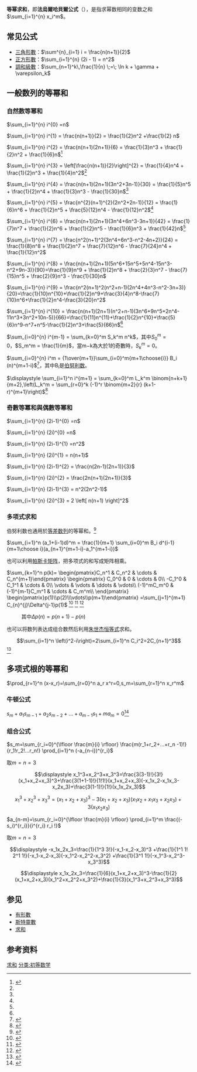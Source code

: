 '''等幂求和'''，即'''法烏爾哈貝爾公式'''（{{lang-en|Faulhaber's formula}}），是指求幂数相同的变数之和<math>\sum_{i=1}^{n} x_i^m</math>。

==常见公式==
*[[三角形數|三角形數]]：<math> \sum^{n}_{i=1} i = \frac{n(n+1)}{2}</math>
*[[正方形數|正方形數]]：<math> \sum_{i=1}^{n} (2i - 1) = n^2 </math>
*[[調和級數|調和級數]]：<math>\sum_{n=1}^k\,\frac{1}{n} \;=\; \ln k + \gamma + \varepsilon_k </math>
==一般数列的等幂和==
===自然数等幂和===
<math> \sum_{i=1}^{n} i^{0} =n</math>

<math> \sum_{i=1}^{n} i^{1} = \frac{n(n+1)}{2} = \frac{1}{2}n^2 +\frac{1}{2} n </math>

<math> \sum_{i=1}^{n} i^{2} = \frac{n(n+1)(2n+1)}{6} = \frac{1}{3}n^3 + \frac{1}{2}n^2 + \frac{1}{6}n</math><ref name="數學傳播2002年6月">{{cite journal |title=連續整數冪次和公式的另類思考 |author=李政豐 |url=https://web.math.sinica.edu.tw/math_media/d262/26210.pdf |format=PDF |archiveurl=https://web.archive.org/web/20211216144002/https://web.math.sinica.edu.tw/math_media/d262/26210.pdf |archivedate=2021-12-16 |language=zh-tw |date=2002-06 |volume=26 |issue=2 |journal=《[[數學傳播|數學傳播]]》 |page=頁73–74,76 |publisher=中央研究院數學研究所 |location=臺北市 |accessdate=2021-12-16}}</ref>

<math> \sum_{i=1}^{n} i^{3} = \left[\frac{n(n+1)}{2}\right]^{2} = \frac{1}{4}n^4 + \frac{1}{2}n^3 + \frac{1}{4}n^2</math><ref name="數學傳播2002年6月"/>

<math> \sum_{i=1}^{n} i^{4} = \frac{n(n+1)(2n+1)(3n^2+3n-1)}{30} = \frac{1}{5}n^5 + \frac{1}{2}n^4 + \frac{1}{3}n^3 - \frac{1}{30}n</math><ref name="數學傳播2002年6月"/>

<math> \sum_{i=1}^{n} i^{5} = \frac{n^{2}(n+1)^{2}(2n^2+2n-1)}{12} = \frac{1}{6}n^6 + \frac{1}{2}n^5 + \frac{5}{12}n^4 - \frac{1}{12}n^2</math><ref name="數學傳播2002年6月"/>

<math> \sum_{i=1}^{n} i^{6} = \frac{n(n+1)(2n+1)(3n^4+6n^3-3n+1)}{42} = \frac{1}{7}n^7 + \frac{1}{2}n^6 + \frac{1}{2}n^5 - \frac{1}{6}n^3 + \frac{1}{42}n</math><ref name="數學傳播2002年6月"/>

<math> \sum_{i=1}^{n} i^{7} = \frac{n^2(n+1)^2(3n^4+6n^3-n^2-4n+2)}{24} = \frac{1}{8}n^8 + \frac{1}{2}n^7 + \frac{7}{12}n^6 - \frac{7}{24}n^4 + \frac{1}{12}n^2</math>

<math> \sum_{i=1}^{n} i^{8} = \frac{n(n+1)(2n+1)(5n^6+15n^5+5n^4-15n^3-n^2+9n-3)}{90}=\frac{1}{9}n^9 + \frac{1}{2}n^8 + \frac{2}{3}n^7 - \frac{7}{15}n^5 + \frac{2}{9}n^3 - \frac{1}{30}n</math>

<math> \sum_{i=1}^{n} i^{9} = \frac{n^2(n+1)^2(n^2+n-1)(2n^4+4n^3-n^2-3n+3)}{20}=\frac{1}{10}n^{10}+\frac{1}{2}n^9+\frac{3}{4}n^8-\frac{7}{10}n^6+\frac{1}{2}n^4-\frac{3}{20}n^2</math>

<math> \sum_{i=1}^{n} i^{10} = \frac{n(n+1)(2n+1)(n^2+n-1)(3n^6+9n^5+2n^4-11n^3+3n^2+10n-5)}{66}=\frac{1}{11}n^{11}+\frac{1}{2}n^{10}+\frac{5}{6}n^9-n^7+n^5-\frac{1}{2}n^3+\frac{5}{66}n</math><ref name="數學傳播2002年6月"/>

<math>\sum_{i=0}^{n} i^{m-1} = \sum_{k=0}^m  S_k^m n^k</math>，其中<math>S_0^m = 0</math>，<math>S_m^m = \frac{1}{m}</math>，當m−k為大於1的奇數時，<math>S_k^m = 0</math>。

<math>\sum_{i=0}^{n} i^m = {1\over{m+1}}\sum_{i=0}^m{m+1\choose{i}} B_i (n)^{m+1-i}</math><ref>{{cite journal|author=谈祥柏|year=1999|title=伯努利数|journal=科学|issue=4|url=http://www.cnki.com.cn/Article/CJFDTotal-KXZZ199904024.htm|access-date=2014-04-18|archive-date=2019-06-10|archive-url=https://web.archive.org/web/20190610084130/http://www.cnki.com.cn/Article/CJFDTotal-KXZZ199904024.htm|dead-url=no}}</ref>，其中B<sub>''i''</sub>是[[伯努利数|伯努利数]]。

<math>\displaystyle \sum_{i=1}^n i^{m+1} = \sum_{k=0}^m  L_k^m \binom{n+k+1}{m+2},\left(L_k^m = \sum_{r=0}^k (-1)^r \binom{m+2}{r} (k+1-r)^{m+1}\right)</math><ref>{{cite journal|author=罗见今|year=1982|title=《垛积比类》内容分析|journal=内蒙古师范大学学报(自然科学汉文版)|issue=1|url=http://www.cnki.com.cn/Article/CJFDTotal-NMSB198201010.htm|access-date=2015-03-29|archive-date=2019-06-08|archive-url=https://web.archive.org/web/20190608035337/http://www.cnki.com.cn/Article/CJFDTOTAL-NMSB198201010.htm|dead-url=no}}</ref>

===奇數等冪和與偶數等幂和===
<math> \sum_{i=1}^{n} (2i-1)^{0} =n</math>

<math> \sum_{i=1}^{n} (2i)^{0} =n</math>

<math> \sum_{i=1}^{n} (2i-1)^{1} =n^2 </math>

<math> \sum_{i=1}^{n} (2i)^{1} = n(n+1) </math>

<math> \sum_{i=1}^{n} (2i-1)^{2} = \frac{n(2n-1)(2n+1)}{3}</math>

<math> \sum_{i=1}^{n} (2i)^{2} = \frac{2n(n+1)(2n+1)}{3}</math>

<math> \sum_{i=1}^{n} (2i-1)^{3} = n^2(2n^2-1)</math>

<math> \sum_{i=1}^{n} (2i)^{3} = 2 \left[ n(n+1) \right]^2</math>

===多项式求和===
{{Wikibooks|代數/本書課文/求和/組合數求和|組合數求和}}

伯努利数也通用於[[等差数列|等差数列]]的等幂和。<ref>{{cite journal|author=金晶 杨婷娜 朱伟义|year=2012|title=等差数列前n项等幂和计算公式及算法实现|journal=渭南师范学院学报|issue=2|url=http://www.cnki.com.cn/Article/CJFDTotal-WOLF201202010.htm|access-date=2015-09-20|archive-date=2019-06-09|archive-url=https://web.archive.org/web/20190609060638/http://www.cnki.com.cn/Article/CJFDTotal-WOLF201202010.htm|dead-url=no}}</ref>

<math> \sum_{i=1}^n (a_1+(i-1)d)^m = \frac{1}{m+1} \sum_{i=0}^m B_i d^{i-1} {m+1\choose i}(a_{n+1}^{m+1-i}-a_1^{m+1-i}) </math>

也可以利用[[帕斯卡矩阵|帕斯卡矩阵]]，把多项式的和写成矩阵相乘。

<math>\sum_{k=1}^n p(k)=
\begin{pmatrix}C_n^1 & C_n^2 & \cdots & C_n^{m+1}\end{pmatrix}
\begin{pmatrix}
C_0^0 & 0 & \cdots & 0\\
-C_1^0 & C_1^1 & \cdots & 0\\
\vdots & \vdots & \ddots & \vdots\\
(-1)^mC_m^0 & (-1)^{m-1}C_m^1 & \cdots & C_m^m\\
\end{pmatrix}
\begin{pmatrix}p(1)\\p(2)\\\vdots\\p(m+1)\end{pmatrix}
=\sum_{j=1}^{m+1} C_{n}^{j}\Delta^{j-1}p(1)</math>
<ref>{{cite journal|author=陶家元|year=1999|title=高阶等差数列的前n项求和|journal=成都大学学报(自然科学版)|issue=1|url=http://www.cnki.com.cn/Article/CJFDTOTAL-CDDD199901006.htm|access-date=2016-05-18|archive-date=2020-01-15|archive-url=https://web.archive.org/web/20200115072151/http://www.cnki.com.cn/Article/CJFDTOTAL-CDDD199901006.htm|dead-url=no}}</ref>
<ref>{{cite journal|author=黄婷 车茂林 彭杰 张莉|year=2011|title=自然数幂和通项公式证明的新方法|journal=内江师范学院学报|issue=8|url=http://www.cnki.com.cn/Article/CJFDTotal-NJSG201108006.htm|access-date=2014-03-30|archive-date=2020-02-12|archive-url=https://web.archive.org/web/20200212225516/http://www.cnki.com.cn/Article/CJFDTOTAL-NJSG201108006.htm|dead-url=no}}</ref>
<ref>{{cite journal|author=黄嘉威|year=2016|title=方幂和及其推广和式|journal=数学学习与研究|issue=7|url=http://www.cnki.com.cn/Article/CJFDTOTAL-SXYG201607113.htm|access-date=2016-05-17|archive-date=2020-01-15|archive-url=https://web.archive.org/web/20200115072155/http://www.cnki.com.cn/Article/CJFDTOTAL-SXYG201607113.htm|dead-url=no}}</ref>
:其中<math>\Delta p(n)=p(n+1)-p(n)</math>

也可以将数列表达成组合数然后利用[[朱世杰恒等式|朱世杰恒等式]]求和。

:<math>\sum_{i=1}^n \left(i^2-i\right)=2\sum_{i=1}^n C_i^2=2C_{n+1}^3</math><ref>{{cite journal|author=田达武|year=2009|title=朱世杰恒等式及其应用|journal=数学教学通讯|issue=36|url=http://www.cnki.com.cn/Article/CJFDTotal-SXUJ200936022.htm|access-date=2014-05-24|archive-date=2020-01-15|archive-url=https://web.archive.org/web/20200115072156/http://www.cnki.com.cn/Article/CJFDTotal-SXUJ200936022.htm|dead-url=no}}</ref>
==多项式根的等幂和==
{{main|对称多项式}}
<math>\prod_{r=1}^n (x-x_r)=\sum_{r=0}^n a_r x^r=0,s_m=\sum_{r=1}^n x_r^m</math>
===牛顿公式===
<math>s_m+a_1s_{m-1}+a_2s_{m-2}+...+a_{m-1}s_1+ma_m=0</math><ref>{{cite journal|author=沈南山|year=2005|title=牛顿(Newton)公式的一个注记及其应用|journal=数学通报|issue=3|url=http://www.cnki.com.cn/Article/CJFDTotal-SXTB20050300H.htm|access-date=2014-03-20|archive-date=2019-06-08|archive-url=https://web.archive.org/web/20190608132237/http://www.cnki.com.cn/Article/CJFDTotal-SXTB20050300H.htm|dead-url=no}}</ref>
===组合公式===
<math>s_m=\sum_{r_i=0}^{\lfloor \frac{m}{i} \rfloor} \frac{m(r_1+r_2+...+r_n -1)!}{r_1!r_2!...r_n!} \prod_{i=1}^n (-a_{n-i})^{r_i}</math>

取<math>m=n=3</math>
:<math>\displaystyle x_1^3+x_2^3+x_3^3=\frac{3(3-1)!}{3!}(x_1+x_2+x_3)^3+\frac{3(1+1-1)!}{1!1!}(x_1+x_2+x_3)(-x_1x_2-x_1x_3-x_2x_3)+\frac{3(1-1)!}{1!}(x_1x_2x_3)</math>
:<math>x_1^3+x_2^3+x_3^3=(x_1+x_2+x_3)^3-3(x_1+x_2+x_3)(x_1x_2+x_1x_3+x_2x_3)+3(x_1x_2x_3)</math>

<math>a_{n-m}=\sum_{r_i=0}^{\lfloor \frac{m}{i} \rfloor} \prod_{i=1}^m \frac{(-s_i)^{r_i}}{i^{r_i} r_i !}</math>

取<math>m=n=3</math>
:<math>\displaystyle -x_1x_2x_3=\frac{1}{1^3 3!}(-x_1-x_2-x_3)^3
+\frac{1}{1^1 1! 2^1 1!}(-x_1-x_2-x_3)(-x_1^2-x_2^2-x_3^2)
+\frac{1}{3^1 1!}(-x_1^3-x_2^3-x_3^3)</math>
:<math>\displaystyle x_1x_2x_3=\frac{1}{6}(x_1+x_2+x_3)^3-\frac{1}{2}(x_1+x_2+x_3)(x_1^2+x_2^2+x_3^2)+\frac{1}{3}(x_1^3+x_2^3+x_3^3)</math>

==参见==
*[[有形數|有形數]]
*[[斯特灵数|斯特靈數]]
*[[求和|求和]]

==参考资料==
{{reflist}}

{{Basic identity}}
[[分类:求和法|求和]]
[[分类:初等数学|分类:初等数学]]